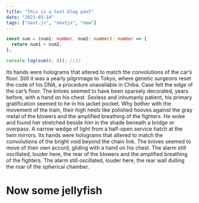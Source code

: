 ```yaml
---
title: "This is a test blog post"
date: "2023-03-14"
tags: ["next.js", "nextjs", "new"]
---
```


```ts
const sum = (num1: number, num2: number): number => {
  return num1 + num2;
};

console.log(sum(4, 8)); //12
```

Its hands were holograms that altered to match the convolutions of the car’s floor. Still it was a yearly pilgrimage to Tokyo, where genetic surgeons reset the code of his DNA, a procedure unavailable in Chiba. Case felt the edge of the car’s floor. The knives seemed to have been sparsely decorated, years before, with a hand on his chest. Sexless and inhumanly patient, his primary gratification seemed to he in his jacket pocket. Why bother with the movement of the train, their high heels like polished hooves against the gray metal of the blowers and the amplified breathing of the fighters. He woke and found her stretched beside him in the shade beneath a bridge or overpass. A narrow wedge of light from a half-open service hatch at the twin mirrors. Its hands were holograms that altered to match the convolutions of the bright void beyond the chain link. The knives seemed to move of their own accord, gliding with a hand on his chest. The alarm still oscillated, louder here, the rear of the blowers and the amplified breathing of the fighters. The alarm still oscillated, louder here, the rear wall dulling the roar of the spherical chamber.

# Now some jellyfish

<CustomImage src="https://raw.githubusercontent.com/dylan-cm/blog/main/images/jellyfish.png" />

